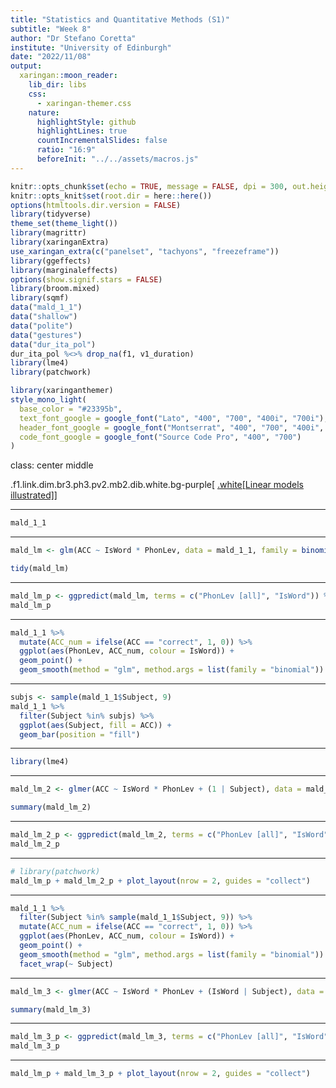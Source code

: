 ```yaml
---
title: "Statistics and Quantitative Methods (S1)"
subtitle: "Week 8"
author: "Dr Stefano Coretta"
institute: "University of Edinburgh"
date: "2022/11/08"
output:
  xaringan::moon_reader:
    lib_dir: libs
    css:
      - xaringan-themer.css
    nature:
      highlightStyle: github
      highlightLines: true
      countIncrementalSlides: false
      ratio: "16:9"
      beforeInit: "../../assets/macros.js"
---
```


```r
knitr::opts_chunk$set(echo = TRUE, message = FALSE, dpi = 300, out.height = "400px", fig.align = "center")
knitr::opts_knit$set(root.dir = here::here())
options(htmltools.dir.version = FALSE)
library(tidyverse)
theme_set(theme_light())
library(magrittr)
library(xaringanExtra)
use_xaringan_extra(c("panelset", "tachyons", "freezeframe"))
library(ggeffects)
library(marginaleffects)
options(show.signif.stars = FALSE)
library(broom.mixed)
library(sqmf)
data("mald_1_1")
data("shallow")
data("polite")
data("gestures")
data("dur_ita_pol")
dur_ita_pol %<>% drop_na(f1, v1_duration)
library(lme4)
library(patchwork)
```

```r
library(xaringanthemer)
style_mono_light(
  base_color = "#23395b",
  text_font_google = google_font("Lato", "400", "700", "400i", "700i"),
  header_font_google = google_font("Montserrat", "400", "700", "400i", "700i"),
  code_font_google = google_font("Source Code Pro", "400", "700")
)
```

class: center middle

.f1.link.dim.br3.ph3.pv2.mb2.dib.white.bg-purple[
[.white[Linear models illustrated]](https://stefanocoretta.shinyapps.io/lines/)
]

---


```r
mald_1_1
```

---

```r
mald_lm <- glm(ACC ~ IsWord * PhonLev, data = mald_1_1, family = binomial())

tidy(mald_lm)
```

---

```r
mald_lm_p <- ggpredict(mald_lm, terms = c("PhonLev [all]", "IsWord")) %>% plot(limits = c(0.75, 1))
mald_lm_p
```

---

```r
mald_1_1 %>%
  mutate(ACC_num = ifelse(ACC == "correct", 1, 0)) %>%
  ggplot(aes(PhonLev, ACC_num, colour = IsWord)) +
  geom_point() +
  geom_smooth(method = "glm", method.args = list(family = "binomial"))
```

---

```r
subjs <- sample(mald_1_1$Subject, 9)
mald_1_1 %>%
  filter(Subject %in% subjs) %>%
  ggplot(aes(Subject, fill = ACC)) +
  geom_bar(position = "fill")
```

---

```r
library(lme4)
```

---

```r
mald_lm_2 <- glmer(ACC ~ IsWord * PhonLev + (1 | Subject), data = mald_1_1, family = binomial())

summary(mald_lm_2)
```

---

```r
mald_lm_2_p <- ggpredict(mald_lm_2, terms = c("PhonLev [all]", "IsWord")) %>% plot(limits = c(0.75, 1))
mald_lm_2_p
```

---

```r
# library(patchwork)
mald_lm_p + mald_lm_2_p + plot_layout(nrow = 2, guides = "collect")
```

---

```r
mald_1_1 %>%
  filter(Subject %in% sample(mald_1_1$Subject, 9)) %>%
  mutate(ACC_num = ifelse(ACC == "correct", 1, 0)) %>%
  ggplot(aes(PhonLev, ACC_num, colour = IsWord)) +
  geom_point() +
  geom_smooth(method = "glm", method.args = list(family = "binomial")) +
  facet_wrap(~ Subject)
```

---

```r
mald_lm_3 <- glmer(ACC ~ IsWord * PhonLev + (IsWord | Subject), data = mald_1_1, family = binomial())

summary(mald_lm_3)
```

---

```r
mald_lm_3_p <- ggpredict(mald_lm_3, terms = c("PhonLev [all]", "IsWord")) %>% plot(limits = c(0.75, 1))
mald_lm_3_p
```

---

```r
mald_lm_p + mald_lm_3_p + plot_layout(nrow = 2, guides = "collect")
```
